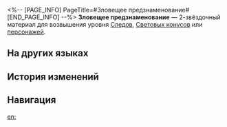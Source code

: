 <%-- [PAGE_INFO]
PageTitle=#Зловещее предзнаменование#
[END_PAGE_INFO] --%>
{{Предмет Инфобокс
|id          = 115011
|Изображение = Предмет Зловещее предзнаменование.png
|Тип         = Материал Следов
|Тип2        = Материал возвышения персонажа
|Инвентарь   = Материалы улучшения
|Редкость    = 2
|Эффект      = 
|Описание    = Фрагмент создания чёрного течения. Грубый материал для усиления.
|Источник1   = [[Создания чёрного течения]]
|Источник2   = [[Противники в Расходящейся вселенной]]
|Источник3   = [[Противники в Виртуальной вселенной]]
|Источник4   = [[Награды за поручения]]
|Источник5   = [[Неугасаемый пепел]]
|Источник6   = [[Универсальная машина для синтеза: Обмен материалов]]
|Источник7   = [[Чашелист (золотой)]]
}}
{{Описание|Несчастье всегда приходит неожиданно, и стоит понять это, оно превращается в катастрофу, охватывающую весь мир.<br /><br />''«В конце судьбы звенят колокола смерти».''}}
'''Зловещее предзнаменование''' — 2-звёздочный материал для возвышения уровня [[Следы|Следов]], [[Световые конусы|Световых конусов]] или [[Персонажи|персонажей]].

==На других языках==
{{На других языках
|en   = Ethereal Omen
|zhs  = 预兆似有若无
|zht  = 預兆似有若無
|ja   = あるようでない予兆
|ko   = 있는 듯 없는 듯한 조짐
|es   = Augurio etéreo
|fr   = Présage éthéré
|ru   = Зловещее предзнаменование
|th   = Ethereal Omen
|vi   = Điềm Báo Mơ Hồ
|de   = Ätherisches Omen
|id   = Ethereal Omen
|pt   = Presságio Etéreo
}}

==История изменений==
{{История изменений|3.5}}

==Навигация==
{{Материалы улучшения Навбокс}}

[[en:]]